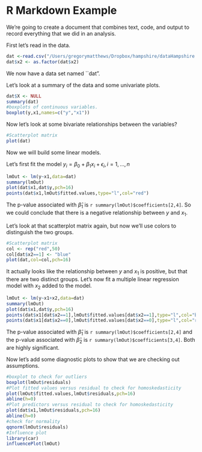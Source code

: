 R Markdown Example 
========================================================

We're going to create a document that combines text, code, and output to record everything that we did in an analysis.  

First let's read in the data.  
```r
dat <-read.csv("/Users/gregorymatthews/Dropbox/hampshire/dataHampshire.csv")
dat$x2 <- as.factor(dat$x2)
```

We now have a data set named ``dat".

Let's look at a summary of the data and some univariate plots.  

```r
dat$X <- NULL
summary(dat)
#boxplots of continuous variables.
boxplot(y,x1,names=c("y","x1"))
```

Now let's look at some bivariate relationships between the variables?  

```r
#Scatterplot matrix
plot(dat)
```

Now we will build some linear models.


Let's first fit the model $y_i = \beta_{0} + \beta_{1} x_i + \epsilon_i, i=1,\dots,n$ 

```r
lmOut <- lm(y~x1,data=dat)
summary(lmOut)
plot(dat$x1,dat$y,pch=16)
points(dat$x1,lmOut$fitted.values,type="l",col="red")
```
The p-value associated with $\widehat{\beta}_1$ is `r summary(lmOut)$coefficients[2,4] `.  So we could conclude that there is a negative relationship between $y$ and $x_1$.

Let's look at that scatterplot matrix again, but now we'll use colors to distinguish the two groups.  

```r
#Scatterplot matrix
col <- rep("red",50)
col[dat$x2==1] <- "blue"
plot(dat,col=col,pch=16)
```

It actually looks like the relationship between $y$ and $x_1$ is positive, but that there are two distinct groups.  Let's now fit a multiple linear regression model with $x_2$ added to the model.  

```r
lmOut <- lm(y~x1+x2,data=dat)
summary(lmOut)
plot(dat$x1,dat$y,pch=16)
points(dat$x1[dat$x2==1],lmOut$fitted.values[dat$x2==1],type="l",col="blue",lwd=3)
points(dat$x1[dat$x2==0],lmOut$fitted.values[dat$x2==0],type="l",col="red",lwd=3)
```
The p-value associated with $\widehat{\beta}_1$ is `r summary(lmOut)$coefficients[2,4] ` and the p-value associated with $\widehat{\beta}_2$ is  `r summary(lmOut)$coefficients[3,4] `. Both are highly significant.  

Now let's add some diagnostic plots to show that we are checking out assumptions.  

```r
#boxplot to check for outliers
boxplot(lmOut$residuals)
#Plot fitted values versus residual to check for homoskedasticity
plot(lmOut$fitted.values,lmOut$residuals,pch=16)
abline(h=0)
#Plot predictors versus residual to check for homoskedasticity
plot(dat$x1,lmOut$residuals,pch=16)
abline(h=0)
#check for normality
qqnorm(lmOut$residuals)
#Influence plot
library(car)
influencePlot(lmOut)
```

